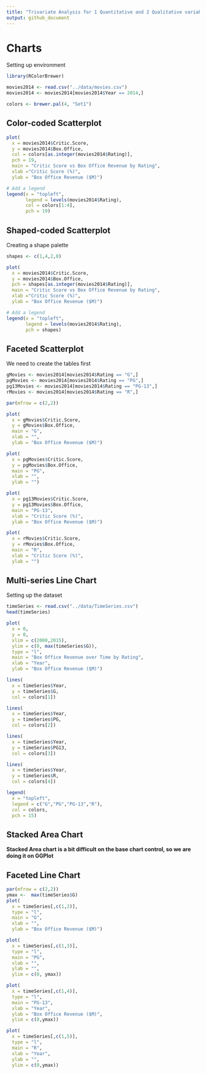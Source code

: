 ```yaml
---
title: "Trivariate Analysis for 1 Quantitative and 2 Qualitative variables"
output: github_document
---
```


# Charts

Setting up environment

```r
library(RColorBrewer)

movies2014 <- read.csv("../data/movies.csv")
movies2014 <- movies2014[movies2014$Year == 2014,]

colors <- brewer.pal(4, "Set1")

```



## Color-coded Scatterplot

```r
plot(
  x = movies2014$Critic.Score,
  y = movies2014$Box.Office,
  col = colors[as.integer(movies2014$Rating)],
  pch = 19,
  main = "Critic Score vs Box Office Revenue by Rating",
  xlab ="Critic Score (%)",
  ylab = "Box Office Revenue ($M)")

# Add a legend
legend(x = "topleft",
       legend = levels(movies2014$Rating),
       col = colors[1:4],
       pch = 19)

```

## Shaped-coded Scatterplot

Creating a shape palette

```r
shapes <- c(1,4,2,0)
```


```r
plot(
  x = movies2014$Critic.Score,
  y = movies2014$Box.Office,
  pch = shapes[as.integer(movies2014$Rating)],
  main = "Critic Score vs Box Office Revenue by Rating",
  xlab ="Critic Score (%)",
  ylab = "Box Office Revenue ($M)")

# Add a legend
legend(x = "topleft",
       legend = levels(movies2014$Rating),
       pch = shapes)
```


## Faceted Scatterplot

We need to create the tables first

```r
gMovies <- movies2014[movies2014$Rating == "G",]
pgMovies <- movies2014[movies2014$Rating == "PG",]
pg13Movies <- movies2014[movies2014$Rating == "PG-13",]
rMovies <- movies2014[movies2014$Rating == "R",]
```

```r
par(mfrow = c(2,2))

plot(
  x = gMovies$Critic.Score,
  y = gMovies$Box.Office,
  main = "G",
  xlab = "",
  ylab = "Box Office Revenue ($M)")

plot(
  x = pgMovies$Critic.Score,
  y = pgMovies$Box.Office,
  main = "PG",
  xlab = "",
  ylab = "")

plot(
  x = pg13Movies$Critic.Score,
  y = pg13Movies$Box.Office,
  main = "PG-13",
  xlab = "Critic Score (%)",
  ylab = "Box Office Revenue ($M)")

plot(
  x = rMovies$Critic.Score,
  y = rMovies$Box.Office,
  main = "R",
  xlab = "Critic Score (%)",
  ylab = "")
```


## Multi-series Line Chart

Setting up the dataset
```r
timeSeries <- read.csv("../data/TimeSeries.csv")
head(timeSeries)
```


```r
plot(
  x = 0,
  y = 0,
  xlim = c(2000,2015),
  ylim = c(0, max(timeSeries$G)),
  type = "l",
  main = "Box Office Revenue over Time by Rating",
  xlab = "Year",
  ylab = "Box Office Revenue ($M)")

lines(
  x = timeSeries$Year,
  y = timeSeries$G,
  col = colors[1])

lines(
  x = timeSeries$Year,
  y = timeSeries$PG,
  col = colors[2])

lines(
  x = timeSeries$Year,
  y = timeSeries$PG13,
  col = colors[3])

lines(
  x = timeSeries$Year,
  y = timeSeries$R,
  col = colors[4])

legend(
  x = "topleft",
  legend = c("G","PG","PG-13","R"),
  col = colors,
  pch = 15)
```

## Stacked Area Chart

**Stacked Area chart is a bit difficult on the base chart control, so we are doing it on GGPlot**

## Faceted Line Chart

```r
par(mfrow = c(2,2))
ymax <-  max(timeSeries$G)
plot(
  x = timeSeries[,c(1,2)],
  type = "l",
  main = "G",
  xlab = "",
  ylab = "Box Office Revenue ($M)")

plot(
  x = timeSeries[,c(1,3)],
  type = "l",
  main = "PG",
  xlab = "",
  ylab = "",
  ylim = c(0, ymax))

plot(
  x = timeSeries[,c(1,4)],
  type = "l",
  main = "PG-13",
  xlab = "Year",
  ylab = "Box Office Revenue ($M)",
  ylim = c(0,ymax))

plot(
  x = timeSeries[,c(1,5)],
  type = "l",
  main = "R",
  xlab = "Year",
  ylab = "",
  ylim = c(0,ymax))


```

